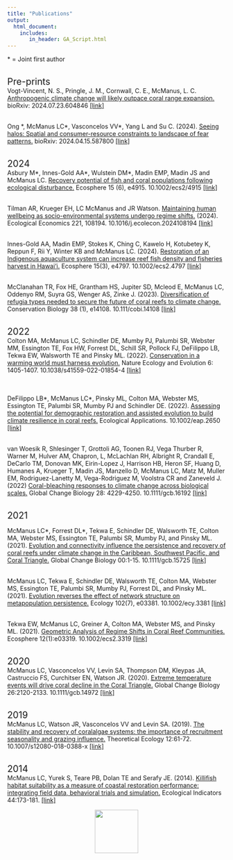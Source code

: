 ```yaml
---
title: "Publications"
output: 
  html_document:
    includes:
       in_header: GA_Script.html
---
```


<div style="text-align: left">  
<span style="font-size:1em;"> * = Joint first author </span> <br> <br>

<span style="font-size:1.5em;"> Pre-prints </span>
<br>
Vogt-Vincent, N. S., Pringle, J. M., Cornwall, C. E., McManus, L. C. <u>Anthropogenic climate change will likely outpace coral range expansion.</u> bioRxiv: 2024.07.23.604846
<a href = "https://www.biorxiv.org/content/10.1101/2024.07.23.604846v1.full.pdf">[link]</a> 
<br><br>

Ong \*, McManus LC\*, Vasconcelos VV\*, Yang L and Su C. (2024). <u>Seeing halos: Spatial and consumer-resource constraints to landscape of fear patterns.</u> bioRxiv: 2024.04.15.587800	<a href = "https://www.biorxiv.org/content/biorxiv/early/2024/04/20/2024.04.15.587800.full.pdf">[link]</a> 
<br><br>

<span style="font-size:1.5em;"> 2024 </span>
<br>
Asbury M\*, Innes-Gold AA\*, Wulstein DM\*, Madin EMP, Madin JS and McManus LC. <u>Recovery potential of fish and coral populations following ecological disturbance.</u> Ecosphere 15 (6), e4915. 10.1002/ecs2/4915
<a href = "https://doi.org/10.1002/ecs2.4915">[link]</a> 
<br><br>

Tilman AR, Krueger EH, LC McManus and JR Watson. <u>Maintaining human wellbeing as socio-environmental systems undergo regime shifts.</u> (2024). Ecological Economics 221, 108194. 10.1016/j.ecolecon.2024108194
<a href = "https://doi.org/10.1016/j.ecolecon.2024.108194">[link]</a> 
<br><br>

Innes-Gold AA, Madin EMP, Stokes K, Ching C, Kawelo H, Kotubetey K, Reppun F, Rii Y, Winter KB and McManus LC. (2024). <u>Restoration of an Indigenous aquaculture system can increase reef fish density and fisheries harvest in Hawai‘i.</u> Ecosphere 15(3), e4797. 10.1002/ecs2.4797
<a href = "https://esajournals.onlinelibrary.wiley.com/doi/full/10.1002/ecs2.4797">[link]</a> <br><br>

McClanahan TR, Fox HE, Grantham HS, Jupiter SD, Mcleod E, McManus LC, Oddenyo RM, Suyra GS, Wenger AS, Zinke J. (2023). <u>Diversification of refugia types needed to secure the future of coral reefs to climate change.</u> Conservation Biology 38 (1), e14108. 10.111/cobi.14108
<a href = "https://conbio.onlinelibrary.wiley.com/doi/full/10.1111/cobi.14108">[link]</a> <br><br>

<span style="font-size:1.5em;"> 2022 </span>
<br>
Colton MA, McManus LC, Schindler DE, Mumby PJ, Palumbi SR, Webster MM, Essington TE, Fox HW, Forrest DL, Schill SR, Pollock FJ, DeFilippo LB, Tekwa EW, Walsworth TE and Pinsky ML. (2022). <u>Conservation in a warming world must harness evolution.</u> Nature Ecology and Evolution 6: 1405-1407. 10.1038/s41559-022-01854-4
<a href = "https://par.nsf.gov/servlets/purl/10474274">[link]</a> <br><br>

<br>
DeFilippo LB\*, McManus LC\*, Pinsky ML, Colton MA, Webster MS, Essington TE, Palumbi SR, Mumby PJ and Schindler DE. (2022). <u>Assessing the potential for demographic restoration and assisted evolution to build climate resilience in coral reefs.</u> Ecological Applications. 10.1002/eap.2650
<a href = "https://esajournals.onlinelibrary.wiley.com/doi/10.1002/eap.2650">[link]</a> <br><br>

van Woesik R, Shlesinger T, Grottoli AG, Toonen RJ, Vega Thurber R, Warner M, Hulver AM, Chapron, L, McLachlan RH, Albright R, Crandall E, DeCarlo TM, Donovan MK, Eirin-Lopez J, Harrison HB, Heron SF, Huang D, Humanes A, Krueger T, Madin JS, Manzello D, McManus LC, Matz M, Muller EM, Rodriguez-Lanetty M, Vega-Rodriguez M, Voolstra CR and Zaneveld J. (2022) <u>Coral-bleaching responses to climate change across biological scales.</u> Global Change Biology 28: 4229-4250. 10.1111/gcb.16192
<a href = "https://onlinelibrary.wiley.com/doi/full/10.1111/gcb.16192">[link]</a> <br><br>

<span style="font-size:1.5em;"> 2021 </span>
<br>

McManus LC\*, Forrest DL\*, Tekwa E, Schindler DE, Walsworth TE, Colton MA, Webster MS, Essington
TE, Palumbi SR, Mumby PJ, and Pinsky ML. (2021). <u>Evolution and connectivity influence the
persistence and recovery of coral reefs under climate change in the Caribbean, Southwest Pacific,
and Coral Triangle.</u> Global Change Biology 00:1-15. 10.1111/gcb.15725 
<a href = "https://doi.org/10.1111/gcb.15725">[link]</a> <br><br>

McManus LC, Tekwa E, Schindler DE, Walsworth TE, Colton MA, Webster MS, Essington TE, Palumbi
SR, Mumby PJ, Forrest DL, and Pinsky ML. (2021). <u>Evolution reverses the effect of network
structure on metapopulation persistence.</u> Ecology 102(7), e03381. 10.1002/ecy.3381 
<a href = "https://doi.org/10.1002/ecy.3381">[link]</a><br><br>

Tekwa EW, McManus LC, Greiner A, Colton MA, Webster MS, and Pinsky ML. (2021). <u>Geometric
Analysis of Regime Shifts in Coral Reef Communities.</u> Ecosphere 12(1):e03319. 10.1002/ecs2.3319 <a href = "https://doi.org/10.1002/ecs2.3319">[link]</a><br><br>

<span style="font-size:1.5em;"> 2020 </span>
<br>
McManus LC, Vasconcelos VV, Levin SA, Thompson DM, Kleypas JA, Castruccio FS, Curchitser EN, Watson JR. (2020). <u>Extreme temperature events will drive coral decline in the Coral Triangle.</u> Global Change Biology 26:2120-2133. 10.1111/gcb.14972 <a href = "https://onlinelibrary.wiley.com/doi/abs/10.1111/gcb.14972">[link]</a><br><br>

<span style="font-size:1.5em;"> 2019 </span>
<br>
McManus LC, Watson JR, Vasconcelos VV and Levin SA. (2019). <u>The stability and recovery of coralalgae systems: the importance of recruitment seasonality and grazing influence.</u> Theoretical Ecology 12:61-72. 10.1007/s12080-018-0388-x
<a href = "https://doi.org/10.1007/s12080-018-0388-x">[link]</a><br><br>

<span style="font-size:1.5em;"> 2014 </span>
<br>
McManus LC, Yurek S, Teare PB, Dolan TE and Serafy JE. (2014). <u>Killifish habitat suitability as a measure of coastal restoration performance: integrating field data, behavioral trials and simulation.</u> Ecological Indicators 44:173-181. <a href = "https://www-sciencedirect-com.eres.library.manoa.hawaii.edu/science/article/pii/S1470160X14001009">[link]</a><br>

</div>

<center>
<img src="photos/MetLabB_color.png" style="height: 100px; padding-right: 0px;" align="center"> 
</center>
